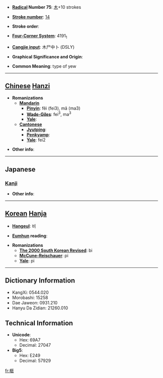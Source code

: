 * '''[[Wiktionary:Chinese radical index| Radical]] Number 75''': [[Wiktionary:Chinese radical index 木|木]]+10 strokes

* '''[[Wiktionary:Chinese total strokes index|Stroke number]]''': [[Wiktionary:Chinese total strokes index 14|14]]

* '''Stroke order''': 

* '''[[Wiktionary:Chinese four corner index|Four-Corner System]]''': 4191<sub>1</sub>

* '''[[Wiktionary:Chinese Cangjie index|Cangjie input]]''': 木尸中卜 (DSLY)

* '''Graphical Significance and Origin''': 

* '''Common Meaning''': type of yew

----

== [[Chinese]] [[Hanzi]] ==

* '''Romanizations'''
** '''[[Mandarin]]'''
*** '''[[Pinyin]]''': fěi (fei3), mǎ (ma3)
*** '''[[Wade-Giles]]''': fei<sup>3</sup>, ma<sup>3</sup>
*** '''[[Yale]]''': 
** '''[[Cantonese]]'''
*** '''[[Jyutping]]''':
*** '''[[Penkyamp]]''': 
*** '''[[Yale]]''': fei2

* '''Other info''': 

----

==Japanese==
===[[Kanji]]===
{{kanji|on readings=[[ひ]] (hi)|kun readings=[[かや]] (kaya)}}

* '''Other info''':  

----

== [[Korean]] [[Hanja]] ==

* '''[[Hangeul]]''': 비

* '''[[Eumhun]] reading''': 

* '''Romanizations'''
** '''[[The 2000 South Korean Revised Romanization|The 2000 South Korean Revised]]''': bi
** '''[[McCune-Reischauer]]''': pi
** '''[[Yale]]''': pi

----

== Dictionary Information ==

* KangXi: 0544.020
* Morobashi: 15258
* Dae Jaweon: 0931.210
* Hanyu Da Zidian: 21260.010

== Technical Information ==

* '''Unicode''':
** Hex: 69A7
** Decimal: 27047
* '''Big5''':
** Hex: E249
** Decimal: 57929

[[fr:榧]]